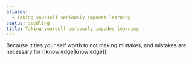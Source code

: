 ```yaml
---
aliases:
  - Taking yourself seriously impedes learning
status: seedling
title: Taking yourself seriously impedes learning
---
```

Because it ties your self worth to not making mistakes, and mistakes are necessary for [[knowledge|knowledge]].
